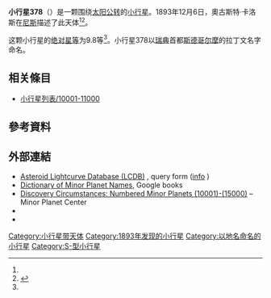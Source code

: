 {{Infobox planet
 | minorplanet     = yes
 | name            = 378 Holmia
 | background      = #D6D6D6
 | image = 
 | image_size      = 
 | caption         =
 | discovery_ref   =  <ref name="MPC-object" />
 | discoverer      = [[奧古斯特·卡洛斯|奧古斯特·卡洛斯]]
 | discovery_site  = [[尼斯|尼斯]]
 | discovered      = 1893年12月6日
 | mpc_name        = 378 Holmia
 | alt_names       = 378 Holmia
 | pronounced      = 
 | named_after     = <ref name="MPC-object" />
 | mp_category     = [[主帶小行星|主帶小行星]] <ref name="MPC-object" /><ref name="jpldata" />
 | orbit_ref       = <ref name="a">[http://ssd.jpl.nasa.gov/sbdb.cgi?sstr=378 378] {{Wayback|url=http://ssd.jpl.nasa.gov/sbdb.cgi?sstr=378 |date=20210717063615 }}，小行星數據庫瀏覽器（JPL Small-Body Database Browser）－[[美国国家航空航天局|美国国家航空航天局]]喷气推进实验室</ref>
 | epoch           = 2018-03-23.0（[[儒略日|JD]] 2458200.5）
 | uncertainty     = 0
 | observation_arc = 
 | aphelion = {{convert|3.137|AU|km|3|abbr=on|lk=out}}
 | perihelion      = {{convert|2.4150973|AU|km|3|abbr=on}}
 | semimajor       = 2.7762784
 | eccentricity    = 0.1300954
 | period          = 4.63[[儒略年|yr]]
 | mean_anomaly    = 339.93477[[度|°]]
 | mean_motion     = {{Deg2DMS|0.21306360|sup=ms}} / day
 | inclination     = 7.00613
 | asc_node        = 232.45166°
 | arg_peri        = 157.67481
 | mean_diameter   = 
 | rotation        = 
 | albedo          =
 | spectral_type   =
 | abs_magnitude   = 9.8<ref name="jpldata" />
}}
'''小行星378'''（{{lang-en|378 Holmia}}）是一颗围绕[[太阳|太阳]][[公转|公转]]的[[小行星|小行星]]。1893年12月6日，奧古斯特·卡洛斯在[[尼斯|尼斯]]描述了此天体<ref name="a" /><ref>{{cite news|title=小行星列表|url=http://cfa-www.harvard.edu/iau/lists/NumberedMPs.txt|accessdate=2018-10-19|newspaper=哈佛大学|archive-date=2008-05-17|archive-url=https://web.archive.org/web/20080517010638/http://cfa-www.harvard.edu/iau/lists/NumberedMPs.txt|dead-url=no}}</ref>。

这颗小行星的[[绝对星等|绝对星等]]为9.8等<ref name="a" />。小行星378以[[瑞典|瑞典]]首都[[斯德哥尔摩|斯德哥尔摩]]的拉丁文名字命名。

== 相关條目 ==
*[[小行星列表/10001-11000|小行星列表/10001-11000]]

== 參考資料 ==
{{reflist|refs=

<ref name="jpldata">{{cite web
 |type         = 2018-01-26 last obs.
 |title        = JPL Small-Body Database Browser:378 Holmia-378 Holmia
 |url          = https://ssd.jpl.nasa.gov/sbdb.cgi?sstr=378
 |publisher    = [[Jet_Propulsion_Laboratory|Jet Propulsion Laboratory]]
 |accessdate   = 28 March 2018
 |archive-date = 2021-07-17
 |archive-url  = https://web.archive.org/web/20210717063615/https://ssd.jpl.nasa.gov/sbdb.cgi?sstr=378
 |dead-url     = no
}}</ref>

<ref name="MPC-object">{{cite web
  |title      = 378 Holmia
  |work      = Minor Planet Center
  |url      = https://www.minorplanetcenter.net/db_search/show_object?object_id=378
  |accessdate      = 28 March 2018
  |archive-date      = 2016-03-04
  |archive-url      = https://web.archive.org/web/20160304110201/http://minorplanetcenter.net/db_search/show_object?object_id=378
  |dead-url      = no
  }}</ref>

}}

==  外部連結 ==
* [http://www.minorplanet.info/PHP/lcdbsummaryquery.php Asteroid Lightcurve Database (LCDB)] {{Wayback|url=http://www.minorplanet.info/PHP/lcdbsummaryquery.php |date=20171210173955 }}, query form ([http://www.minorplanet.info/lightcurvedatabase.html info] {{Wayback|url=http://www.minorplanet.info/lightcurvedatabase.html |date=20171216050541 }})
* [https://books.google.com/books?id=aeAg1X7afOoC&pg Dictionary of Minor Planet Names], Google books
* [http://www.minorplanetcenter.net/iau/lists/NumberedMPs010001.html Discovery Circumstances: Numbered Minor Planets (10001)-(15000)] {{Wayback|url=http://www.minorplanetcenter.net/iau/lists/NumberedMPs010001.html |date=20180612162317 }} – Minor Planet Center
* {{AstDys|378}}
* {{JPL small body}}

{{Minor Planet Number|[[小行星377|小行星377]]|[[小行星379|小行星379]]}}
{{小天体}}

[[Category:小行星带天体|Category:小行星带天体]]
[[Category:1893年发现的小行星|Category:1893年发现的小行星]]
[[Category:以地名命名的小行星|Category:以地名命名的小行星]]
[[Category:S-型小行星|Category:S-型小行星]]
